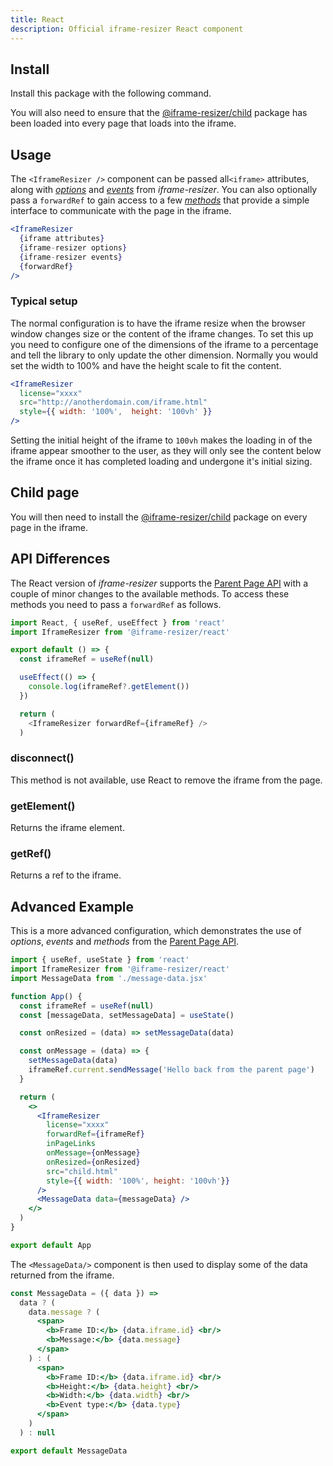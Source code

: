 ```yaml
---
title: React
description: Official iframe-resizer React component
---
```



## Install

Install this package with the following command.

<Install package="@iframe-resizer/react" />

You will also need to ensure that the [@iframe-resizer/child](/setup/#child-page-setup)
package has been loaded into every page that loads into the iframe.

## Usage

The `<IframeResizer />` component can be passed all`<iframe>` attributes, along with
_[options](/api/parent/#options)_ and _[events](/api/parent/#events)_ from _iframe-resizer_. 
You can also optionally pass a `forwardRef` to gain access to a few _[methods](/api/parent/#methods)_
that provide a simple interface to communicate with the page in the iframe.

```jsx
<IframeResizer
  {iframe attributes}
  {iframe-resizer options}
  {iframe-resizer events}
  {forwardRef}
/>
```

### Typical setup

The normal configuration is to have the iframe resize when the browser window changes
size or the content of the iframe changes. To set this up you need to configure one
of the dimensions of the iframe to a percentage and tell the library to only update
the other dimension. Normally you would set the width to 100% and have the height
scale to fit the content.

```jsx
<IframeResizer
  license="xxxx"
  src="http://anotherdomain.com/iframe.html"
  style={{ width: '100%',  height: '100vh' }}
/>
```

Setting the initial height of the iframe to `100vh` makes the loading in of
the iframe appear smoother to the user, as they will only see the content
below the iframe once it has completed loading and undergone it's initial
sizing.

<License />

## Child page

You will then need to install the [@iframe-resizer/child](/setup/#child-page-setup)
package on every page in the iframe.

## API Differences

The React version of _iframe-resizer_ supports the [Parent Page API](/api/parent/) with
a couple of minor changes to the available methods. To access these methods you need to
pass a `forwardRef` as follows.

```js
import React, { useRef, useEffect } from 'react'
import IframeResizer from '@iframe-resizer/react'

export default () => {
  const iframeRef = useRef(null)

  useEffect(() => {
    console.log(iframeRef?.getElement())
  })

  return (
    <IframeResizer forwardRef={iframeRef} />
  )
```

### disconnect()

This method is not available, use React to remove the iframe from the page.

### getElement()

Returns the iframe element.

### getRef()

Returns a ref to the iframe.

## Advanced Example

This is a more advanced configuration, which demonstrates the use of
_options_, _events_ and _methods_ from the [Parent Page API](/api/parent/).

```jsx
import { useRef, useState } from 'react'
import IframeResizer from '@iframe-resizer/react'
import MessageData from './message-data.jsx'

function App() {
  const iframeRef = useRef(null)
  const [messageData, setMessageData] = useState()

  const onResized = (data) => setMessageData(data)

  const onMessage = (data) => {
    setMessageData(data)
    iframeRef.current.sendMessage('Hello back from the parent page')
  }

  return (
    <>
      <IframeResizer
        license="xxxx"
        forwardRef={iframeRef}
        inPageLinks
        onMessage={onMessage}
        onResized={onResized}
        src="child.html"
        style={{ width: '100%', height: '100vh'}}
      />
      <MessageData data={messageData} />
    </>
  )
}

export default App
```

The `<MessageData/>` component is then used to display some of the data returned from the iframe.

```jsx
const MessageData = ({ data }) =>
  data ? (
    data.message ? (
      <span>
        <b>Frame ID:</b> {data.iframe.id} <br/>
        <b>Message:</b> {data.message}
      </span>
    ) : (
      <span>
        <b>Frame ID:</b> {data.iframe.id} <br/>
        <b>Height:</b> {data.height} <br/>
        <b>Width:</b> {data.width} <br/>
        <b>Event type:</b> {data.type}
      </span>
    )
  ) : null

export default MessageData
```
